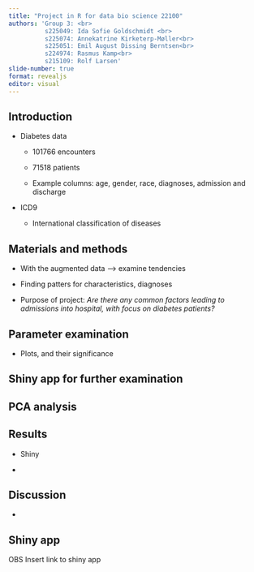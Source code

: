 ```yaml
---
title: "Project in R for data bio science 22100"
authors: 'Group 3: <br>
          s225049: Ida Sofie Goldschmidt <br>
          s225074: Annekatrine Kirketerp-Møller<br>
          s225051: Emil August Dissing Berntsen<br>
          s224974: Rasmus Kamp<br>
          s215109: Rolf Larsen'
slide-number: true
format: revealjs
editor: visual
---
```


## Introduction

-   Diabetes data

    -   101766 encounters

    -   71518 patients

    -   Example columns: age, gender, race, diagnoses, admission and discharge

-   ICD9

    -   International classification of diseases

## Materials and methods

-   With the augmented data —\> examine tendencies

-   Finding patters for characteristics, diagnoses

-   Purpose of project: *Are there any common factors leading to admissions into hospital, with focus on diabetes patients?*

## Parameter examination

-   Plots, and their significance

## Shiny app for further examination

## PCA analysis

## Results

-   Shiny

-   

## Discussion

-   

## Shiny app

OBS Insert link to shiny app
